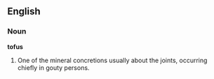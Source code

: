 ==English==

===Noun===

'''tofus'''

#One of the mineral concretions usually about the joints, occurring chiefly in gouty persons.